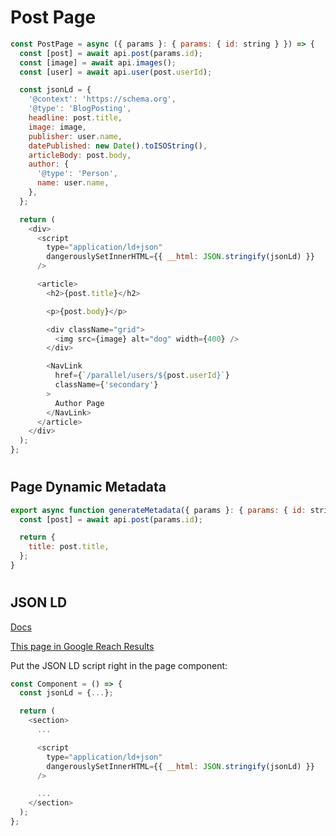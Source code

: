 # Post Page

```js
const PostPage = async ({ params }: { params: { id: string } }) => {
  const [post] = await api.post(params.id);
  const [image] = await api.images();
  const [user] = await api.user(post.userId);

  const jsonLd = {
    '@context': 'https://schema.org',
    '@type': 'BlogPosting',
    headline: post.title,
    image: image,
    publisher: user.name,
    datePublished: new Date().toISOString(),
    articleBody: post.body,
    author: {
      '@type': 'Person',
      name: user.name,
    },
  };

  return (
    <div>
      <script
        type="application/ld+json"
        dangerouslySetInnerHTML={{ __html: JSON.stringify(jsonLd) }}
      />

      <article>
        <h2>{post.title}</h2>

        <p>{post.body}</p>

        <div className="grid">
          <img src={image} alt="dog" width={400} />
        </div>

        <NavLink
          href={`/parallel/users/${post.userId}`}
          className={'secondary'}
        >
          Author Page
        </NavLink>
      </article>
    </div>
  );
};
```

#

## Page Dynamic Metadata

```js
export async function generateMetadata({ params }: { params: { id: string } }) {
  const [post] = await api.post(params.id);

  return {
    title: post.title,
  };
}
```

#

## JSON LD

[Docs](https://nextjs.orghttps://nextjs.org/docs/app/building-your-application/optimizing/metadata#json-ld)

[This page in Google Reach Results](https://search.google.com/test/rich-results/result?id=ZPNpReiRoNw4QO8U3s87Tw)

Put the JSON LD script right in the page component:

```js
const Component = () => {
  const jsonLd = {...};

  return (
    <section>
      ...

      <script
        type="application/ld+json"
        dangerouslySetInnerHTML={{ __html: JSON.stringify(jsonLd) }}
      />

      ...
    </section>
  );
};
```
